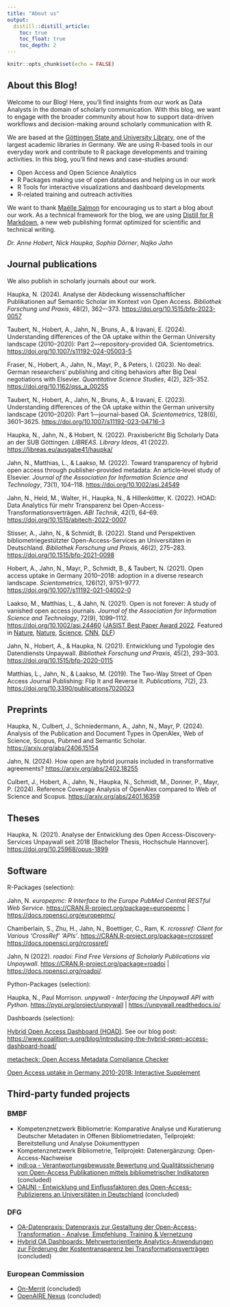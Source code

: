```yaml
---
title: "About us"
output:
  distill::distill_article:
    toc: true
    toc_float: true
    toc_depth: 2
---
```


```r
knitr::opts_chunk$set(echo = FALSE)
```

## About this Blog!

Welcome to our Blog! Here, you'll find insights from our work as Data Analysts in the domain of scholarly communication. With this blog, we want to engage with the broader community about how to support data-driven workflows and decision-making around scholarly communication with R.

We are based at the [Göttingen State and University Library](https://www.sub.uni-goettingen.de/en/news/), one of the largest academic libraries in Germany. We are using R-based tools in our everyday work and contribute to R package developments and training activities. In this blog, you'll find news and case-studies around:

- Open Access and Open Science Analytics
- R Packages making use of open databases and helping us in our work
- R Tools for interactive visualizations and dashboard developments
- R-related training and outreach activities 

We want to thank [Maëlle Salmon](https://masalmon.eu/) for encouraging us to start a blog about our work. As a technical framework for the blog, we are using [Distill for R Markdown](https://rstudio.github.io/distill/), a new web publishing format optimized for scientific and technical writing. 

*Dr. Anne Hobert*, *Nick Haupka*, *Sophia Dörner*, *Najko Jahn*

## Journal publications

We also publish in scholarly journals about our work.

Haupka, N. (2024). Analyse der Abdeckung wissenschaftlicher Publikationen auf Semantic Scholar im Kontext von Open Access. *Bibliothek Forschung und Praxis*, 48(2), 362–-373. <https://doi.org/10.1515/bfp-2023-0057>

Taubert, N., Hobert, A., Jahn, N., Bruns, A., & Iravani, E. (2024). Understanding differences of the OA uptake within the German University landscape (2010–2020): Part 2—repository-provided OA. Scientometrics. <https://doi.org/10.1007/s11192-024-05003-5>

Fraser, N., Hobert, A., Jahn, N., Mayr, P., & Peters, I. (2023). No deal: German researchers’ publishing and citing behaviors after Big Deal negotiations with Elsevier.
*Quantitative Science Studies*, 4(2), 325--352. <https://doi.org/10.1162/qss_a_00255>

Taubert, N., Hobert, A., Jahn, N., Bruns, A., & Iravani, E. (2023). Understanding differences of the OA uptake within the German university landscape (2010–2020): Part 1—journal-based OA. *Scientometrics*, 128(6), 3601–3625. <https://doi.org/10.1007/s11192-023-04716-3>

Haupka, N., Jahn, N., & Hobert, N. (2022). Praxisbericht Big Scholarly Data an der SUB Göttingen. *LIBREAS. Library Ideas*, 41 (2022). <https://libreas.eu/ausgabe41/haupka/>

Jahn, N., Matthias, L., & Laakso, M. (2022). Toward transparency of
hybrid open access through publisher‐provided metadata: An article‐level
study of Elsevier. *Journal of the Association for Information Science
and Technology*, 73(1), 104--118. <https://doi.org/10.1002/asi.24549>

Jahn, N., Held, M., Walter, H., Haupka, N., & Hillenkötter, K. (2022).
HOAD: Data Analytics für mehr Transparenz bei
Open-Access-Transformationsverträgen. *ABI Technik*, 42(1), 64--69.
<https://doi.org/10.1515/abitech-2022-0007>

Stisser, A., Jahn, N., & Schmidt, B. (2022). Stand und Perspektiven bibliometriegestützter Open-Access-Services an Universitäten in Deutschland. *Bibliothek Forschung und Praxis*, 46(2), 275–283. <https://doi.org/10.1515/bfp-2021-0098>

Hobert, A., Jahn, N., Mayr, P., Schmidt, B., & Taubert, N. (2021). Open
access uptake in Germany 2010--2018: adoption in a diverse research
landscape. *Scientometrics*, 126(12), 9751--9777.
<https://doi.org/10.1007/s11192-021-04002-0>

Laakso, M., Matthias, L., & Jahn, N. (2021). Open is not forever: A
study of vanished open access journals. *Journal of the Association for
Information Science and Technology*, 72(9), 1099--1112.
<https://doi.org/10.1002/asi.24460> ([JASIST Best Paper Award 2022](https://www.asist.org/2022/06/15/2022-best-jasist-paper-award/). Featured in [Nature](https://www.nature.com/articles/d41586-020-02610-z),
[Nature](https://www.nature.com/articles/d41586-024-00616-5),
[Science](https://doi.org/10.1126/science.abe6998), [CNN](https://edition.cnn.com/2020/09/15/us/vanished-open-access-journals-trnd-scn/index.html),
[DLF](https://www.deutschlandfunknova.de/nachrichten/wissenschaft-millionen-arbeiten-sind-nicht-richtig-archiviert))

Jahn, N., Hobert, A., & Haupka, N. (2021). Entwicklung und Typologie des
Datendiensts Unpaywall. *Bibliothek Forschung und Praxis*, 45(2),
293--303. <https://doi.org/10.1515/bfp-2020-0115>

Matthias, L., Jahn, N., & Laakso, M. (2019). The Two-Way Street of Open
Access Journal Publishing: Flip It and Reverse It. *Publications*, 7(2),
23. <https://doi.org/10.3390/publications7020023>

## Preprints

Haupka, N., Culbert, J., Schniedermann, A., Jahn, N., Mayr, P. (2024). Analysis of the Publication and Document Types in OpenAlex, Web of Science, Scopus, Pubmed and Semantic Scholar. <https://arxiv.org/abs/2406.15154>

Jahn, N. (2024). How open are hybrid journals included in transformative agreements? <https://arxiv.org/abs/2402.18255>

Culbert, J., Hobert, A., Jahn, N., Haupka, N., Schmidt, M., Donner, P., Mayr, P. (2024). Reference Coverage Analysis of OpenAlex compared to Web of Science and Scopus. <https://arxiv.org/abs/2401.16359>

## Theses

Haupka, N. (2021). Analyse der Entwicklung des Open Access-Discovery-Services Unpaywall seit 2018 [Bachelor Thesis, Hochschule Hannover]. <https://doi.org/10.25968/opus-1899>

## Software

R-Packages (selection):

Jahn, N. *europepmc: R Interface to the Europe PubMed Central RESTful Web Service*. <https://CRAN.R-project.org/package=europepmc> | <https://docs.ropensci.org/europepmc/>
  
Chamberlain, S., Zhu, H., Jahn, N., Boettiger, C., Ram, K. *rcrossref: Client for Various 'CrossRef' 'APIs'*. <https://CRAN.R-project.org/package=rcrossref> <https://docs.ropensci.org/rcrossref/>
  
Jahn, N (2022). *roadoi: Find Free Versions of Scholarly Publications via Unpaywall*. <https://CRAN.R-project.org/package=roadoi> | <https://docs.ropensci.org/roadoi/>.

Python-Packages (selection):

Haupka, N., Paul Morrison. *unpywall - Interfacing the Unpaywall API with Python*.
<https://pypi.org/project/unpywall> | <https://unpywall.readthedocs.io/>

Dashboards (selection):

[Hybrid Open Access Dashboard (HOAD)](https://subugoe.github.io/hoaddash/). See our blog post: <https://www.coalition-s.org/blog/introducing-the-hybrid-open-access-dashboard-hoad/>

[metacheck: Open Access Metadata Compliance Checker](https://subugoe.github.io/metacheck/)

[Open Access uptake in Germany 2010-2018: Interactive Supplement](https://subugoe.shinyapps.io/oauni_10_18/)

## Third-party funded projects

### BMBF 

- Kompetenznetzwerk Bibliometrie: Komparative Analyse und Kuratierung Deutscher Metadaten in Offenen Bibliometriedaten, Teilprojekt: Bereitstellung und Analyse Dokumenttypen
- Kompetenznetzwerk Bibliometrie, Teilprojekt: Datenergänzung: Open-Access-Nachweise
- [indi:oa - Verantwortungsbewusste Bewertung und Qualitätssicherung von Open-Access Publikationen mittels bibliometrischer Indikatoren](https://open-access.network/vernetzen/open-access-projekte/indioa) (concluded)
- [OAUNI - Entwicklung und Einflussfaktoren des Open-Access-Publizierens an Universitäten in Deutschland](https://www.sub.uni-goettingen.de/projekte-forschung/projektdetails/projekt/oauni/) (concluded)

### DFG


- [OA-Datenpraxis: Datenpraxis zur Gestaltung der Open-Access-Transformation - Analyse, Empfehlung, Training & Vernetzung](https://oa-datenpraxis.de/)
- [Hybrid OA Dashboards: Mehrwertorientierte Analytics-Anwendungen zur Förderung der Kostentransparenz bei Transformationsverträgen](https://www.sub.uni-goettingen.de/projekte-forschung/projektdetails/projekt/hybrid-oa-dashboards/) (concluded)

### European Commission

- [On-Merrit](https://on-merrit.eu/) (concluded)
- [OpenAIRE Nexus](https://www.openaire.eu/openaire-nexus-project) (concluded)